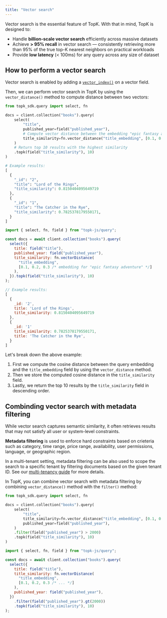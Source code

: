 ```yaml
---
title: "Vector search"
---
```


Vector search is the essential feature of TopK. With that in mind, TopK is designed to:

* Handle **billion-scale vector search** efficiently across massive datasets
* Achieve **> 95% recall** in vector search — consistently retrieving more than 95% of the true top-K nearest neighbors on practical workloads
* Provide **low latency** (< 100ms) for any query across any size of dataset

## How to perform a vector search

Vector search is enabled by adding a [`vector_index()`](/collections/create#vector-index) on a vector field.

Then, we can perform vector search in TopK by using the `vector_distance()` method to compute distance between two vectors:

<CodeGroup>

```python Python
from topk_sdk.query import select, fn

docs = client.collection("books").query(
    select(
        "title",
        published_year=field("published_year"),
        # Compute vector distance between the embedding "epic fantasy adventure" and the `title_embedding` field.
        title_similarity=fn.vector_distance("title_embedding", [0.1, 0.2, 0.3, ...])
    )
    # Return top 10 results with the highest similarity
    .topk(field("title_similarity"), 10)
)

# Example results:
[
  {
    "_id": "2",
    "title": "Lord of the Rings",
    "title_similarity": 0.8150404095649719
  },
  {
    "_id": "1",
    "title": "The Catcher in the Rye",
    "title_similarity": 0.7825378179550171,
  }
]
```


```js Javascript
import { select, fn, field } from "topk-js/query";

const docs = await client.collection("books").query(
  select({
    title: field("title"),
    published_year: field("published_year"),
    title_similarity: fn.vectorDistance(
      "title_embedding",
      [0.1, 0.2, 0.3 /* embedding for "epic fantasy adventure" */]
    ),
  }).topk(field("title_similarity"), 10)
);

// Example results:
[
  {
    _id: '2',
    title: 'Lord of the Rings',
    title_similarity: 0.8150404095649719
  },
  {
    _id: '1'
    title_similarity: 0.7825378179550171,
    title: 'The Catcher in the Rye',
  }
]
```

</CodeGroup>

Let's break down the above example:

1. First we compute the cosine distance between the query embedding and the `title_embedding` field by using the `vector_distance` method.
2. Then we store the computed cosine distance in the `title_similarity` field.
3. Lastly, we return the top 10 results by the `title_similarity` field in descending order.

## Combinding vector search with metadata filtering

While vector search captures semantic similarity, it often retrieves results that may not satisfy all user or system-level constraints.

**Metadata filtering** is used to enforce hard constraints based on crieteria such as
category, time range, price range, availability, user permissions, language, or geographic region.

In a multi-tenant setting, metadata filtering can be also used to scope the search to a specific tenant by filtering documents based on the given tenant ID.
See our [multi-tenancy guide](/concepts/multi-tenancy) for more details.

In TopK, you can combine vector search with metadata filtering by combining `vector_distance()` method with the `filter()` method:

<CodeGroup>

```python Python
from topk_sdk.query import select, fn

docs = client.collection("books").query(
    select(
        "title",
        title_similarity=fn.vector_distance("title_embedding", [0.1, 0.2, 0.3, ...]),
        published_year=field("published_year"),
    )
    .filter(field("published_year") > 2000)
    .topk(field("title_similarity"), 10)
)
```

```js Javascript
import { select, fn, field } from "topk-js/query";

const docs = await client.collection("books").query(
  select({
    title: field("title"),
    title_similarity: fn.vectorDistance(
      "title_embedding",
      [0.1, 0.2, 0.3 /* ... */]
    ),
    published_year: field("published_year"),
  })
    .filter(field("published_year").gt(2000))
    .topk(field("title_similarity"), 10)
);
```

</CodeGroup>
